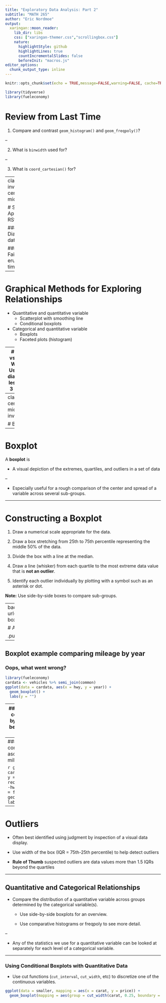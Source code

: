 ```yaml
---
title: "Exploratory Data Analysis: Part 2"
subtitle: "MATH 265"
author: "Eric Nordmoe"
output:
  xaringan::moon_reader:
    lib_dir: libs
    css: ["xaringan-themer.css","scrollingbox.css"]
    nature:
      highlightStyle: github
      highlightLines: true
      countIncrementalSlides: false
      beforeInit: "macros.js"
editor_options: 
  chunk_output_type: inline
---
```


```r
knitr::opts_chunk$set(echo = TRUE,message=FALSE,warning=FALSE, cache=TRUE)
```


```r
library(tidyverse)
library(fueleconomy)
```


# Review from Last Time

1. Compare and contrast `geom_histogram()` and `geom_freqpoly()`?

--

2. What is `binwidth` used for?

--

3. What is `coord_cartesian()` for?


---
class: inverse, center, middle

# Shiny Apps on RStudio


### Diamond data

###  Old Faithful eruption times


---



# Graphical Methods for Exploring Relationships

* Quantitative and quantitative variable
  + Scatterplot with smoothing line
  + Conditional boxplots

* Categorical and quantitative variable
  + Boxplots
  + Faceted plots (histogram)
    

---
# Price vs Carat Weight 
Use only diamonds less than 3 carats

```r
smaller <- filter(diamonds, carat <= 3)
ggplot(data = smaller, mapping = aes(x = carat, y = price)) +
  geom_point() + 
  geom_smooth(se = FALSE)
```




---
class: center, middle, inverse

# Boxplot

---

# Boxplot

A **boxplot** is 

  * A visual depiction of the extremes,  quartiles, and outliers in a set of data
  
--

  * Especially useful for a rough comparison of the center and spread of a variable across several sub-groups.

---

# Constructing a Boxplot 

1. Draw a numerical scale appropriate for the data.

2. Draw a box stretching from 25th to 75th percentile representing the middle 50% of the data.

3. Divide the box with a line at the median.

4. Draw a line (whisker) from each quartile to the most extreme data value that is **not an outlier**.

5. Identify each outlier individually by plotting with a symbol such as an asterisk or dot.

**Note:** Use side-by-side boxes to compare sub-groups.

---
background-image: url(https://d33wubrfki0l68.cloudfront.net/153b9af53b33918353fda9b691ded68cd7f62f51/5b616/images/eda-boxplot.png)
background-position: 50% 50%
background-size: contain
class: center, top

# A Picture is Worth 1000 Words 

.pull-right[.footnote[Source: R4DS]]
---

## Boxplot example comparing  mileage by year
### Oops, what went wrong?
```r
library(fueleconomy)
cardata <- vehicles %>% semi_join(common)
ggplot(data = cardata, aes(x = hwy, y = year)) +
  geom_boxplot() + 
  labs(y = "")
```

---
### Boxplot example comparing  mileage by year
#### That's better and add some color

```r
ggplot(data = cardata, aes(x = hwy, y = factor(year), color = factor(year))) +
  geom_boxplot() + 
  labs(x = "")
```

---
### Boxplot example comparing  mileage ascending by median mileage

```r
ggplot(data = cardata, aes(x = hwy, y =  reorder(factor(year), -hwy, median),  color = factor(year))) + 
  geom_boxplot() + 
  labs(x = "")
```

---

# Outliers

* Often best identified using judgment by inspection of a visual data display.

* Use width of the box (IQR = 75th-25th percentile) to help detect outliers

* __Rule of Thumb__ suspected outliers are data values more than 1.5 IQRs beyond the quartiles

---

## Quantitative and Categorical Relationships

* Compare the distribution of a quantitative variable across groups determined by the categorical variable(s).

    + Use side-by-side boxplots for an overview.
   
    + Use comparative histograms or freqpoly to see more detail.
    
--

* Any of the statistics we use for a quantitative variable can be looked at separately for each level of a categorical variable.


---

### Using Conditional Boxplots with Quantitative Data 

* Use cut functions (`cut_interval`, `cut_width`, etc) to discretize one of the continuous variables.

```r
ggplot(data = smaller, mapping = aes(x = carat, y = price)) +
  geom_boxplot(mapping = aes(group = cut_width(carat, 0.25, boundary = 0)))
```



